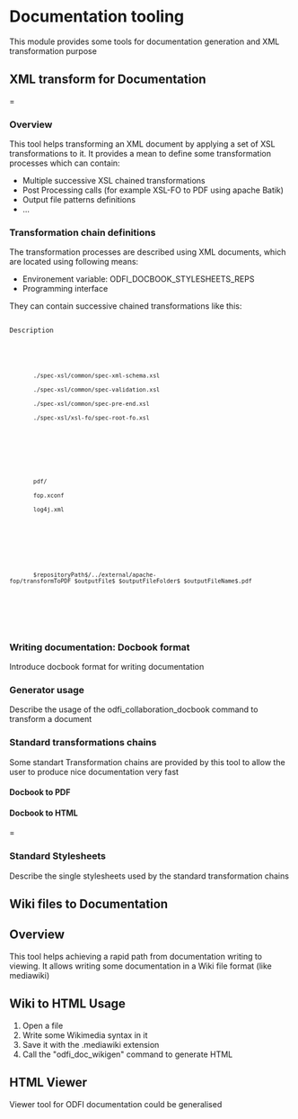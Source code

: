 = Documentation tooling =

This module provides some tools for documentation generation and XML transformation purpose

== XML transform for Documentation === 

=== Overview ===

This tool helps transforming an XML document by applying a set of XSL transformations to it.
It provides a mean to define some transformation processes which can contain:

* Multiple successive XSL chained transformations
* Post Processing calls (for example XSL-FO to PDF using apache Batik)
* Output file patterns definitions
* ...

=== Transformation chain definitions ===

The transformation processes are described using XML documents, which are located using following means:
* Environement variable: ODFI_DOCBOOK_STYLESHEETS_REPS
* Programming interface

They can contain successive chained transformations like this:

<code class="language-xml">
<Stylesheet name="specification-pdf">
<Description>Description</Description>
	<TransformChain>
		<Stylesheet>./spec-xsl/common/spec-xml-schema.xsl</Stylesheet>
		<Stylesheet>./spec-xsl/common/spec-validation.xsl</Stylesheet>
		<Stylesheet>./spec-xsl/common/spec-pre-end.xsl</Stylesheet>
		<Stylesheet>./spec-xsl/xsl-fo/spec-root-fo.xsl</Stylesheet>
	</TransformChain>
	<Output>
		<Path>pdf/</Path>
		<File>fop.xconf</File>
		<File>log4j.xml</File>
	</Output>
	<PostProcessing>
		<Command>$repositoryPath$/../external/apache-fop/transformToPDF $outputFile$ $outputFileFolder$ $outputFileName$.pdf</Command>
	</PostProcessing>
</Stylesheet>
</code>


=== Writing documentation: Docbook format ===

Introduce docbook format for writing documentation

=== Generator usage ===

Describe the usage of the odfi_collaboration_docbook command to transform a document

=== Standard transformations chains ===

Some standart Transformation chains are provided by this tool to allow the user to produce nice documentation very fast

====  Docbook to PDF ====

==== Docbook to HTML =====


=== Standard Stylesheets ===

Describe the single stylesheets used by the standard transformation chains


== Wiki files to Documentation ==

== Overview ==

This tool helps achieving a rapid path from documentation writing to viewing.
It allows writing some documentation in a Wiki file format (like mediawiki)

== Wiki to HTML Usage ==

# Open a file
# Write some Wikimedia syntax in it
# Save it with the .mediawiki extension
# Call the "odfi_doc_wikigen" command to generate HTML

== HTML Viewer ==

Viewer tool for ODFI documentation could be generalised
